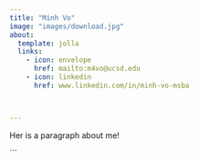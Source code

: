 ```yaml
---
title: "Minh Vo"
image: "images/download.jpg"
about:
  template: jolla
  links: 
    - icon: envelope
      href: mailto:m4vo@ucsd.edu
    - icon: linkedin
      href: www.linkedin.com/in/minh-vo-msba



---
```



Her is a paragraph about me!

```
